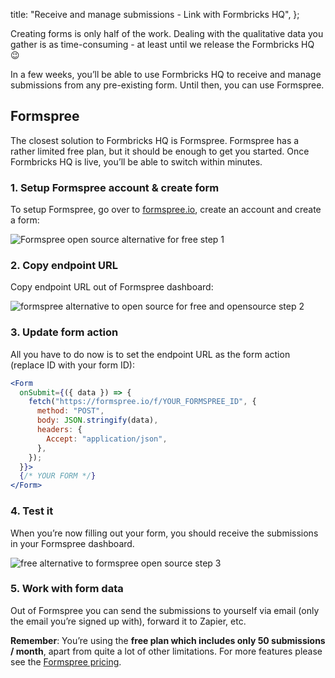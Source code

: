 
  title: "Receive and manage submissions - Link with Formbricks HQ",
};

Creating forms is only half of the work. Dealing with the qualitative data you gather is as time-consuming - at least until we release the Formbricks HQ 😉

<Callout title="No backend needed" type="note">
  In a few weeks, you’ll be able to use Formbricks HQ to receive and manage submissions from any pre-existing
  form. Until then, you can use Formspree.
</Callout>

## Formspree

The closest solution to Formbricks HQ is Formspree. Formspree has a rather limited free plan, but it should be enough to get you started. Once Formbricks HQ is live, you’ll be able to switch within minutes.

### 1. Setup Formspree account & create form

To setup Formspree, go over to [formspree.io](https://formspree.io), create an account and create a form:

<Image src={Image1} alt="Formspree open source alternative for free step 1" className="rounded-lg" />

### 2. Copy endpoint URL

Copy endpoint URL out of Formspree dashboard:

<Image
  src={Image2}
  alt="formspree alternative to open source for free and opensource step 2"
  className="rounded-lg"
/>

### 3. Update form action

All you have to do now is to set the endpoint URL as the form action (replace ID with your form ID):

```jsx
<Form
  onSubmit={({ data }) => {
    fetch("https://formspree.io/f/YOUR_FORMSPREE_ID", {
      method: "POST",
      body: JSON.stringify(data),
      headers: {
        Accept: "application/json",
      },
    });
  }}>
  {/* YOUR FORM */}
</Form>
```

### 4. Test it

When you’re now filling out your form, you should receive the submissions in your Formspree dashboard.

<Image src={Image3} alt="free alternative to formspree open source step 3" className="rounded-lg" />

### 5. Work with form data

Out of Formspree you can send the submissions to yourself via email (only the email you’re signed up with), forward it to Zapier, etc.

**Remember**: You’re using the **free plan which includes only 50 submissions / month**, apart from quite a lot of other limitations. For more features please see the [Formspree pricing](https://formspree.io/plans).

